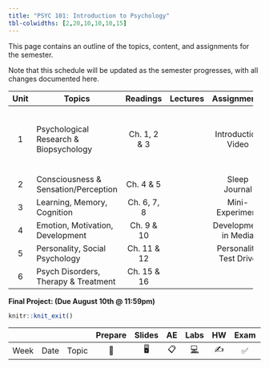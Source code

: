 ```yaml
---
title: "PSYC 101: Introduction to Psychology"
tbl-colwidths: [2,20,10,10,10,15]
---
```


This page contains an outline of the topics, content, and assignments for the semester.

Note that this schedule will be updated as the semester progresses, with all changes documented here.

::: column-screen-inset-right
+---------+----------------------------------------+--------------+----------+------------------------+----------------+
| Unit    | Topics                                 | Readings     | Lectures | Assignments            | Quiz           |
+:=======:+========================================+:============:+:========:+:======================:+:==============:+
| 1       | Psychological Research & Biopsychology | Ch. 1, 2 & 3 |          | Introduction Video     | Syllabus Quiz  |
|         |                                        |              |          |                        |                |
|         |                                        |              |          |                        | Content Quiz 1 |
+---------+----------------------------------------+--------------+----------+------------------------+----------------+
| 2       | Consciousness & Sensation/Perception   | Ch. 4 & 5    |          | Sleep Journal          | Content Quiz 2 |
+---------+----------------------------------------+--------------+----------+------------------------+----------------+
| 3       | Learning, Memory, Cognition            | Ch. 6, 7, 8  |          | Mini-Experiment        | Content Quiz 3 |
+---------+----------------------------------------+--------------+----------+------------------------+----------------+
| 4       | Emotion, Motivation, Development       | Ch. 9 & 10   |          | Development in Media   | Content Quiz 4 |
+---------+----------------------------------------+--------------+----------+------------------------+----------------+
| 5       | Personality, Social Psychology         | Ch. 11 & 12  |          | Personality Test Drive | Content Quiz 5 |
+---------+----------------------------------------+--------------+----------+------------------------+----------------+
| 6       | Psych Disorders, Therapy & Treatment   | Ch. 15 & 16  |          |                        |                |
+---------+----------------------------------------+--------------+----------+------------------------+----------------+

**Final Project: (Due August 10th \@ 11:59pm)**
:::

```r
knitr::knit_exit()
```

|      |      |       | Prepare | Slides | AE  |  Labs  | HW  | Exam | Project |
|------|------|-------|:-------:|:------:|:---:|:------:|:---:|:----:|:-------:|
| Week | Date | Topic |   📖    |   🖥️   | 📋  | [💻]() | ✍️  |  ✅  |   📂    |
